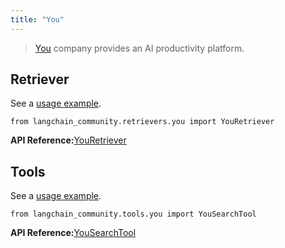 ```yaml
---
title: "You"
---
```


> [You](https://you.com/about) company provides an AI productivity platform.

## Retriever

See a [usage example](/src/oss/integrations/retrievers/you-retriever).

```
from langchain_community.retrievers.you import YouRetriever
```

**API Reference:**[YouRetriever](https://python.langchain.com/api_reference/community/retrievers/langchain_community.retrievers.you.YouRetriever.html)

## Tools

See a [usage example](/src/oss/integrations/tools/you).

```
from langchain_community.tools.you import YouSearchTool
```

**API Reference:**[YouSearchTool](https://python.langchain.com/api_reference/community/tools/langchain_community.tools.you.tool.YouSearchTool.html)

